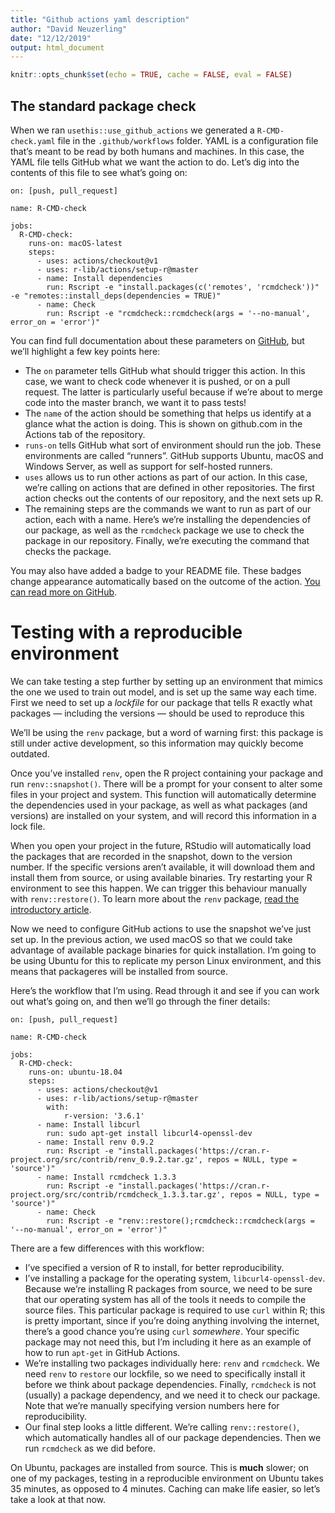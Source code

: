 ```yaml
---
title: "Github actions yaml description"
author: "David Neuzerling"
date: "12/12/2019"
output: html_document
---
```


```r
knitr::opts_chunk$set(echo = TRUE, cache = FALSE, eval = FALSE)
```

## The standard package check

When we ran `usethis::use_github_actions` we generated a `R-CMD-check.yaml` file in the `.github/workflows` folder. YAML is a configuration file that's meant to be read by both humans and machines. In this case, the YAML file tells GitHub what we want the action to do. Let's dig into the contents of this file to see what's going on:

```
on: [push, pull_request]

name: R-CMD-check

jobs:
  R-CMD-check:
    runs-on: macOS-latest
    steps:
      - uses: actions/checkout@v1
      - uses: r-lib/actions/setup-r@master
      - name: Install dependencies
        run: Rscript -e "install.packages(c('remotes', 'rcmdcheck'))" -e "remotes::install_deps(dependencies = TRUE)"
      - name: Check
        run: Rscript -e "rcmdcheck::rcmdcheck(args = '--no-manual', error_on = 'error')"
```

You can find full documentation about these parameters on [GitHub](https://help.github.com/en/actions/automating-your-workflow-with-github-actions/workflow-syntax-for-github-actions), but we'll highlight a few key points here:

* The `on` parameter tells GitHub what should trigger this action. In this case, we want to check code whenever it is pushed, or on a pull request. The latter is particularly useful because if we're about to merge code into the master branch, we want it to pass tests!
* The `name` of the action should be something that helps us identify at a glance what the action is doing. This is shown on github.com in the Actions tab of the repository.
* `runs-on` tells GitHub what sort of environment should run the job. These environments are called "runners". GitHub supports Ubuntu, macOS and Windows Server, as well as support for self-hosted runners.
* `uses` allows us to run other actions as part of our action. In this case, we're calling on actions that are defined in other repositories. The first action checks out the contents of our repository, and the next sets up R.
* The remaining steps are the commands we want to run as part of our action, each with a name. Here's we're installing the dependencies of our package, as well as the `rcmdcheck` package we use to check the package in our repository. Finally, we're executing the command that checks the package.

You may also have added a badge to your README file. These badges change appearance automatically based on the outcome of the action. [You can read more on GitHub](https://help.github.com/en/actions/automating-your-workflow-with-github-actions/configuring-a-workflow#adding-a-workflow-status-badge-to-your-repository).

# Testing with a reproducible environment

We can take testing a step further by setting up an environment that mimics the one we used to train out model, and is set up the same way each time. First we need to set up a *lockfile* for our package that tells R exactly what packages --- including the versions --- should be used to reproduce this 

We'll be using the `renv` package, but a word of warning first: this package is still under active development, so this information may quickly become outdated.

Once you've installed `renv`, open the R project containing your package and run `renv::snapshot()`. There will be a prompt for your consent to alter some files in your project and system. This function will automatically determine the dependencies used in your package, as well as what packages (and versions) are installed on your system, and will record this information in a lock file.

When you open your project in the future, RStudio will automatically load the packages that are recorded in the snapshot, down to the version number. If the specific versions aren't available, it will download them and install them from source, or using available binaries. Try restarting your R environment to see this happen. We can trigger this behaviour manually with `renv::restore()`. To learn more about the `renv` package, [read the introductory article](https://rstudio.github.io/renv/articles/renv.html).

Now we need to configure GitHub actions to use the snapshot we've just set up. In the previous action, we used macOS so that we could take advantage of available package binaries for quick installation. I'm going to be using Ubuntu for this to replicate my person Linux environment, and this means that packageres will be installed from source.

Here's the workflow that I'm using. Read through it and see if you can work out what's going on, and then we'll go through the finer details:

```
on: [push, pull_request]

name: R-CMD-check

jobs:
  R-CMD-check:
    runs-on: ubuntu-18.04
    steps:
      - uses: actions/checkout@v1
      - uses: r-lib/actions/setup-r@master
        with:
            r-version: '3.6.1'
      - name: Install libcurl
        run: sudo apt-get install libcurl4-openssl-dev
      - name: Install renv 0.9.2
        run: Rscript -e "install.packages('https://cran.r-project.org/src/contrib/renv_0.9.2.tar.gz', repos = NULL, type = 'source')"
      - name: Install rcmdcheck 1.3.3
        run: Rscript -e "install.packages('https://cran.r-project.org/src/contrib/rcmdcheck_1.3.3.tar.gz', repos = NULL, type = 'source')"
      - name: Check
        run: Rscript -e "renv::restore();rcmdcheck::rcmdcheck(args = '--no-manual', error_on = 'error')"
```

There are a few differences with this workflow:

* I've specified a version of R to install, for better reproducibility.
* I've installing a package for the operating system, `libcurl4-openssl-dev`. Because we're installing R packages from source, we need to be sure that our operating system has all of the tools it needs to compile the source files. This particular package is required to use `curl` within R; this is pretty important, since if you're doing anything involving the internet, there's a good chance you're using `curl` *somewhere*. Your specific package may not need this, but I'm including it here as an example of how to run `apt-get` in GitHub Actions.
* We're installing two packages individually here: `renv` and `rcmdcheck`. We need `renv` to `restore` our lockfile, so we need to specifically install it before we think about package dependencies. Finally, `rcmdcheck` is not (usually) a package dependency, and we need it to check our package. Note that we're manually specifying version numbers here for reproducibility.
* Our final step looks a little different. We're calling `renv::restore()`, which automatically handles all of our package dependencies. Then we run `rcmdcheck` as we did before.

On Ubuntu, packages are installed from source. This is **much** slower; on one of my packages, testing in a reproducible environment on Ubuntu takes 35 minutes, as opposed to 4 minutes. Caching can make life easier, so let's take a look at that now.

